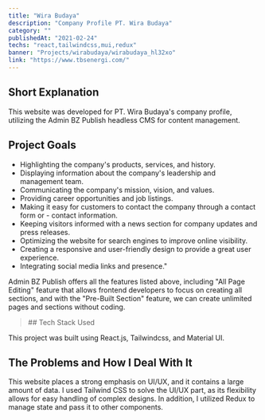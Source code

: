 ```yaml
---
title: "Wira Budaya"
description: "Company Profile PT. Wira Budaya"
category: ""
publishedAt: "2021-02-24"
techs: "react,tailwindcss,mui,redux"
banner: "Projects/wirabudaya/wirabudaya_hl32xo"
link: "https://www.tbsenergi.com/"
---
```


## Short Explanation

This website was developed for PT. Wira Budaya's company profile, utilizing the Admin BZ Publish headless CMS for content management.

## Project Goals

- Highlighting the company's products, services, and history.
- Displaying information about the company's leadership and management team.
- Communicating the company's mission, vision, and values.
- Providing career opportunities and job listings.
- Making it easy for customers to contact the company through a contact form or - contact information.
- Keeping visitors informed with a news section for company updates and press releases.
- Optimizing the website for search engines to improve online visibility.
- Creating a responsive and user-friendly design to provide a great user experience.
- Integrating social media links and presence."

Admin BZ Publish offers all the features listed above, including "All Page Editing" feature that allows frontend developers to focus on creating all sections, and with the "Pre-Built Section" feature, we can create unlimited pages and sections without coding.

<blockquote className="with-icons">
  ## Tech Stack Used
  <div className="not-prose mt-2">
    <TechIcons techs={["react", "tailwindcss", "mui", "redux"]} />
  </div>
</blockquote>

This project was built using React.js, Tailwindcss, and Material UI.

## The Problems and How I Deal With It

This website places a strong emphasis on UI/UX, and it contains a large amount of data. I used Tailwind CSS to solve the UI/UX part, as its flexibility allows for easy handling of complex designs. In addition, I utilized Redux to manage state and pass it to other components.
